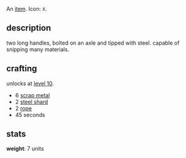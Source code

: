 {{FixTitle}}
An [[items|item]]. Icon: <code><nowiki>X</nowiki></code>.

== description ==

two long handles, bolted on an axle and tipped with steel. capable of snipping many materials.

== crafting ==

unlocks at [[level 10]].

* 6 [[scrap metal]]
* 2 [[steel shard]]
* 2 [[rope]]
* 45 seconds

== stats ==

'''weight''': 7 units